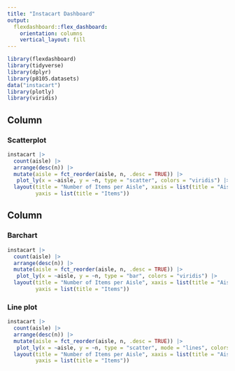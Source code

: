 ```yaml
---
title: "Instacart Dashboard"
output: 
  flexdashboard::flex_dashboard:
    orientation: columns
    vertical_layout: fill
---
```


```r
library(flexdashboard)
library(tidyverse)
library(dplyr)
library(p8105.datasets)
data("instacart")
library(plotly)
library(viridis)
```

Column {data-width=650}
-----------------------------------------------------------------------

### Scatterplot

```r
instacart |> 
  count(aisle) |> 
  arrange(desc(n)) |> 
  mutate(aisle = fct_reorder(aisle, n, .desc = TRUE)) |> 
   plot_ly(x = ~aisle, y = ~n, type = "scatter", colors = "viridis") |>
  layout(title = "Number of Items per Aisle", xaxis = list(title = "Aisles"), 
         yaxis = list(title = "Items"))
```

Column {data-width=350}
-----------------------------------------------------------------------

### Barchart

```r
instacart |> 
  count(aisle) |> 
  arrange(desc(n)) |> 
  mutate(aisle = fct_reorder(aisle, n, .desc = TRUE)) |> 
   plot_ly(x = ~aisle, y = ~n, type = "bar", colors = "viridis") |>
  layout(title = "Number of Items per Aisle", xaxis = list(title = "Aisles"), 
         yaxis = list(title = "Items"))
```

### Line plot

```r
instacart |> 
  count(aisle) |> 
  arrange(desc(n)) |> 
  mutate(aisle = fct_reorder(aisle, n, .desc = TRUE)) |> 
   plot_ly(x = ~aisle, y = ~n, type = "scatter", mode = "lines", colors = "viridis") |>
  layout(title = "Number of Items per Aisle", xaxis = list(title = "Aisles"), 
         yaxis = list(title = "Items"))
```

